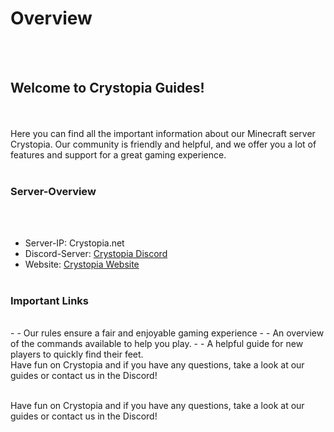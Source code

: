 
# Overview
<br /><br />
## Welcome to Crystopia Guides!
<br /><br />
Here you can find all the important information about our Minecraft server Crystopia. Our community is friendly and helpful, and we offer you a lot of features and support for a great gaming experience.
<br /><br />
### Server-Overview
<br /><br />
- Server-IP: Crystopia.net
- Discord-Server: [Crystopia Discord](https://crystopia.link/discord) 
- Website: [Crystopia Website](https://www.crystopia.net) 
<br /><br />
### Important Links
<br />
- <GuideLink guide="network-rules" title="test" external={true} /> - Our rules ensure a fair and enjoyable gaming experience
- <GuideLink guide="network-commands" title="test" external={true} /> - An overview of the commands available to help you play.
- <GuideLink guide="new-players" title="test" external={true} /> - A helpful guide for new players to quickly find their feet.<br />
Have fun on Crystopia and if you have any questions, take a look at our guides or contact us in the Discord!
<br /><br />

Have fun on Crystopia and if you have any questions, take a look at our guides or contact us in the Discord!


